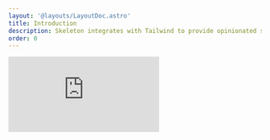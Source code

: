 ```yaml
---
layout: '@layouts/LayoutDoc.astro'
title: Introduction
description: Skeleton integrates with Tailwind to provide opinionated solutions for themes, colors, typography and more. Including easy to use components for your favorite web frameworks.
order: 0
---
```



<iframe
	class="rounded-container aspect-video w-full overflow-hidden"
	src="https://www.youtube.com/embed/tHzVyChDuyo"
	title="YouTube video player"
	frameborder="0"
	allow="accelerometer; autoplay; clipboard-write; encrypted-media; gyroscope; picture-in-picture"
	allowfullscreen
/>

## Why Skeleton?

At the core, Skeleton provides a uniform design language and a structured framework for controlling the look and feel of your product and user experience. A well produced design system can greatly reduce the amount of time spent recreating elements and redefining patterns while building products and user interfaces at scale.

### Theme System

Skeleton fully embraces [Tailwind](https://tailwindcss.com/), while extending its capabilities in really meaningful ways. Providing best in class support for themes, colors, typography, spacing, and more. Including a fully curated set of themes out of the box, as well as a powerful [theme generator](https://themes.skeleton.dev/) for creating your own unique themes on demand.

### Framework Agnostic

Skeleton's core package is framework agnostic, requiring only a single dependency - Tailwind. This gives you full access to the design system, themes, and more for nearly any web-based application.

### Components

Skeleton's components utilize [Zag.js](https://zagjs.com/) as their foundation, which provides a collection of framework-agnostic UI component patterns component to manage logic and state. While the interface fully adapts to your to the Skeleton design system automatically. Currently supporting React and Svelte, with additional frameworks planned for the future.

### Figma UI Kit

Skeleton provides access to a fully featured [Figma UI Kit](/docs/get-started/figma) to assist designers in drafting a visual concept of your upcoming projects.

---

## Open Source

Skeleton is committed to [free and open-source software (FOSS)](https://github.com/skeletonlabs/skeleton) and is covered by the [MIT License](https://github.com/skeletonlabs/skeleton?tab=MIT-1-ov-file#readme).

### The Community

Skeleton has a thriving community of users and contributors on both [GitHub](https://github.com/skeletonlabs/skeleton) and [Discord](https://discord.gg/EXqV7W8MtY).

### Updates

We have maintained a set release cadence, providing new updates every two weeks. [See our changelog](https://github.com/skeletonlabs/skeleton/blob/dev/packages/skeleton/CHANGELOG.md).

### Contributing

Interested in contributing? See our [Contribution Guidelines](/docs/resources/contribute).

---

## Get Started

Ready to get started? Check out our comprehensive [installation guides](/docs/get-started/installation) or start [learning the fundamentals](/docs/get-started/fundamentals).
